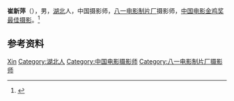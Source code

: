 '''崔新萍'''（{{bd|1957年|2月|}}），男，[[湖北|湖北]]人，中国摄影师，[[八一电影制片厂|八一电影制片厂]]摄影师，[[中国电影金鸡奖最佳摄影|中国电影金鸡奖最佳摄影]]。<ref>{{Cite book|title=中国电影电视艺术家辞典|author=何厚桢主编|publisher=中国学术期刊（光盘版）电子杂志社|year=2007|isbn=|location=北京|pages=}}</ref>

== 参考资料 ==
{{reflist}}

{{中国人物小作品}}
{{中国电影金鸡奖最佳摄影}}

{{Authority control}}
{{DEFAULTSORT:Cui崔}}
[[Category:崔姓|Xin]]
[[Category:湖北人|Category:湖北人]]
[[Category:中国电影摄影师|Category:中国电影摄影师]]
[[Category:八一电影制片厂摄影师|Category:八一电影制片厂摄影师]]